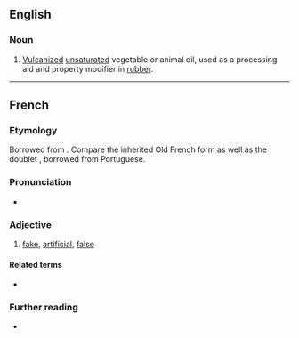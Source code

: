 {{wikipedia}}
==English==

===Noun===
{{en-noun|-}}

# [[vulcanized|Vulcanized]] [[unsaturated]] vegetable or animal oil, used as a processing aid and property modifier in [[rubber]].

----

==French==

===Etymology===
Borrowed from {{bor|fr|la|factīcius|notext=1}}. Compare the inherited Old French form {{m|fro|faitis}} as well as the doublet {{doublet|fétiche|notext=1|lang=fr}}, borrowed from Portuguese.

===Pronunciation===
* {{IPA|/faktis/|lang=fr}}

===Adjective===
{{fr-adj}}

# [[fake]], [[artificial]], [[false]]

====Related terms====
* {{l|fr|fait}}

===Further reading===
* {{R:TLFi}}